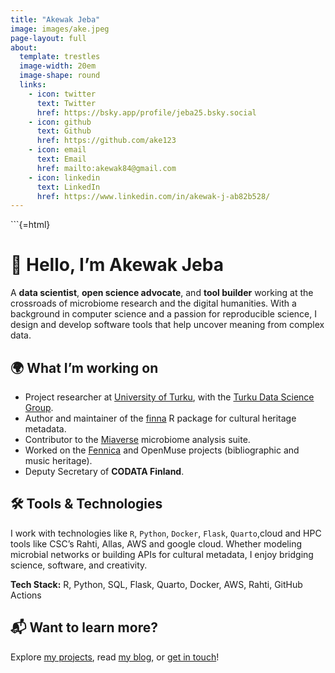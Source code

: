```yaml
---
title: "Akewak Jeba"
image: images/ake.jpeg
page-layout: full
about:
  template: trestles
  image-width: 20em
  image-shape: round
  links:
    - icon: twitter
      text: Twitter
      href: https://bsky.app/profile/jeba25.bsky.social
    - icon: github
      text: Github
      href: https://github.com/ake123
    - icon: email
      text: Email
      href: mailto:akewak84@gmail.com
    - icon: linkedin
      text: LinkedIn
      href: https://www.linkedin.com/in/akewak-j-ab82b528/
---
```




```{=html}
<div class="max-w-3xl mx-auto mt-12 px-6 text-gray-800 leading-relaxed">
  <h1 class="text-4xl font-bold mb-4 text-center text-gray-900">👋 Hello, I'm Akewak Jeba</h1>
  <p class="text-lg mb-6">
    A <strong>data scientist</strong>, <strong>open science advocate</strong>, and <strong>tool builder</strong> working at the crossroads of 
    microbiome research and the digital humanities. With a background in computer science and a passion for reproducible science, 
    I design and develop software tools that help uncover meaning from complex data.
  </p>

  <h2 class="text-2xl font-semibold mt-8 mb-2">🌍 What I’m working on</h2>
  <ul class="list-disc list-inside text-lg space-y-2">
    <li>Project researcher at <a href="https://utu.fi" class="text-blue-600 underline">University of Turku</a>, with the <a href="https://datascience.utu.fi" class="text-blue-600 underline">Turku Data Science Group</a>.</li>
    <li>Author and maintainer of the <a href="https://fennicahub.github.io/finna" class="text-blue-600 underline">finna</a> R package for cultural heritage metadata.</li>
    <li>Contributor to the <a href="https://bioconductor.org/packages/miaverse" class="text-blue-600 underline">Miaverse</a> microbiome analysis suite.</li>
    <li>Worked on the <a href="https://fennica.linneanet.fi/" class="text-blue-600 underline">Fennica</a> and OpenMuse projects (bibliographic and music heritage).</li>
    <li>Deputy Secretary of <strong>CODATA Finland</strong>.</li>
  </ul>

  <h2 class="text-2xl font-semibold mt-8 mb-2">🛠️ Tools & Technologies</h2>
  <p class="text-lg mb-6">
    I work with technologies like <code>R</code>, <code>Python</code>, <code>Docker</code>, <code>Flask</code>, <code>Quarto</code>,cloud and HPC tools like CSC’s Rahti, Allas, AWS and google cloud. 
    Whether modeling microbial networks or building APIs for cultural metadata, I enjoy bridging science, software, and creativity.
  </p>

  <p class="text-lg mb-6">
    <strong>Tech Stack:</strong> R, Python, SQL, Flask, Quarto, Docker, AWS, Rahti, GitHub Actions
  </p>

  <h2 class="text-2xl font-semibold mt-8 mb-2">📬 Want to learn more?</h2>
  <p class="text-lg">
    Explore <a href="projects.qmd" class="text-blue-600 underline">my projects</a>, read <a href="blog.qmd" class="text-blue-600 underline">my blog</a>, or <a href="contact.qmd" class="text-blue-600 underline">get in touch</a>!
  </p>
</div>
